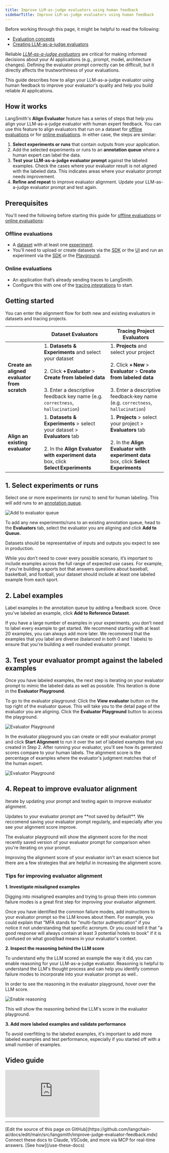 ```yaml
---
title: Improve LLM-as-judge evaluators using human feedback
sidebarTitle: Improve LLM-as-judge evaluators using human feedback
---
```


<Check>
Before working through this page, it might be helpful to read the following:

* [Evaluation concepts](/langsmith/evaluation-concepts#evaluators)
* [Creating LLM-as-a-judge evaluators](/langsmith/llm-as-judge)
</Check>

Reliable [_LLM-as-a-judge evaluators_](/langsmith/evaluation-concepts#llm-as-judge) are critical for making informed decisions about your AI applications (e.g., prompt, model, architecture changes). Defining the evaluator prompt correctly can be difficult, but it directly affects the trustworthiness of your evaluations.

This guide describes how to align your LLM-as-a-judge evaluator using human feedback to improve your evaluator's quality and help you build reliable AI applications.

## How it works

LangSmith's **Align Evaluator** feature has a series of steps that help you align your LLM-as-a-judge evaluator with human expert feedback. You can use this feature to align evaluators that run on a dataset for [offline evaluations](/langsmith/evaluation-concepts#offline-evaluation) or for [online evaluations](/langsmith/evaluation-concepts#online-evaluation). In either case, the steps are similar:

1. **Select experiments or runs** that contain outputs from your application.
2. Add the selected experiments or runs to an **annotation queue** where a human expert can label the data.
3. **Test your LLM-as-a-judge evaluator prompt** against the labeled examples. Check the cases where your evaluator result is not aligned with the labeled data. This indicates areas where your evaluator prompt needs improvement.
4. **Refine and repeat** to improve evaluator alignment. Update your LLM-as-a-judge evaluator prompt and test again.

## Prerequisites

You'll need the following before starting this guide for [offline evaluations](#offline-evaluations) or [online evaluations](#online-evaluations):

### Offline evaluations

- A [dataset](/langsmith/evaluation-concepts#datasets) with at least one [experiment](/langsmith/evaluation-concepts#experiment).
- You'll need to upload or create datasets via the [SDK](/langsmith/manage-datasets-programmatically#create-a-dataset) or the [UI](/langsmith/manage-datasets-in-application#set-up-your-dataset) and run an experiment via the [SDK](/langsmith/evaluate-llm-application#run-the-evaluation) or the [Playground](/langsmith/run-evaluation-from-prompt-playground#5-run-your-evaluation).

### Online evaluations

- An application that’s already sending traces to LangSmith.
- Configure this with one of the [tracing integrations](/langsmith/observability-concepts#integrations) to start.

## Getting started

You can enter the alignment flow for both new and existing evaluators in datasets and tracing projects.

|                                              | Dataset Evaluators                                                                                                                                                                         | Tracing Project Evaluators                                                                                                                                                             |
| -------------------------------------------- | ------------------------------------------------------------------------------------------------------------------------------------------------------------------------------------------ | -------------------------------------------------------------------------------------------------------------------------------------------------------------------------------------- |
| **Create an aligned evaluator from scratch** | 1. **Datasets & Experiments** and select your dataset<br></br>2. Click **+ Evaluator** > **Create from labeled data**<br></br>3. Enter a descriptive feedback key name (e.g. `correctness`, `hallucination`) | 1. **Projects** and select your project<br></br>2. Click **+ New** > **Evaluator** > **Create from labeled data**<br></br>3. Enter a descriptive feedback‑key name (e.g. `correctness`, `hallucination`) |
| **Align an existing evaluator**              | 1. **Datasets & Experiments** > select your dataset > **Evaluators** tab<br></br>2. In the **Align Evaluator with experiment data** box, click **Select Experiments**                              | 1. **Projects** > select your project > **Evaluators** tab<br></br>2. In the **Align Evaluator with experiment data** box, click **Select Experiments**                                         |

## 1. Select experiments or runs

Select one or more experiments (or runs) to send for human labeling. This will add runs to an [annotation queue](/langsmith/evaluation-concepts#annotation-queues).

![Add to evaluator queue](/langsmith/images/add-to-evaluator-queue.gif)

To add any new experiments/runs to an existing annotation queue, head to the **Evaluators** tab, select the evaluator you are aligning and click **Add to Queue.**

<Check>
Datasets should be representative of inputs and outputs you expect to see in production.

While you don’t need to cover every possible scenario, it’s important to include examples across the full range of expected use cases. For example, if you're building a sports bot that answers questions about baseball, basketball, and football, your dataset should include at least one labeled example from each sport.
</Check>

## 2. Label examples

Label examples in the annotation queue by adding a feedback score. Once you've labeled an example, click **Add to Reference Dataset**.

<Check>
If you have a large number of examples in your experiments, you don't need to label every example to get started. We recommend starting with at least 20 examples, you can always add more later. We recommend that the examples that you label are diverse (balanced in both 0 and 1 labels) to ensure that you're building a well rounded evaluator prompt.
</Check>

## 3. Test your evaluator prompt against the labeled examples

Once you have labeled examples, the next step is iterating on your evaluator prompt to mimic the labeled data as well as possible. This iteration is done in the **Evaluator Playground**.

To go to the evaluator playground: Click the **View evaluator** button on the top right of the evaluator queue. This will take you to the detail page of the evaluator you are aligning. Click the **Evaluator Playground** button to access the playground.

![Evaluator Playground](/langsmith/images/evaluator-pg.gif)

In the evaluator playground you can create or edit your evaluator prompt and click **Start Alignment** to run it over the set of labeled examples that you created in Step 2. After running your evaluator, you'll see how its generated scores compare to your human labels. The alignment score is the percentage of examples where the evaluator's judgment matches that of the human expert.

![Evaluator Playground](/langsmith/images/alignment-evaluator-pg.gif)

## 4. Repeat to improve evaluator alignment

Iterate by updating your prompt and testing again to improve evaluator alignment.

<Check>
Updates to your evaluator prompt are **not saved by default**. We reccomend saving your evaluator prompt regularly, and especially after you see your alignment score improve.

The evaluator playground will show the alignment score for the most recently saved version of your evaluator prompt for comparison when you're iterating on your prompt.
</Check>

Improving the alignment score of your evaluator isn't an exact science but there are a few strategies that are helpful in increasing the alignment score.

### Tips for improving evaluator alignment

**1. Investigate misaligned examples**

Digging into misaligned examples and trying to group them into common failure modes is a great first step for improving your evaluator alignment.

Once you have identified the common failure modes, add instructions to your evaluator prompt so the LLM knows about them. For example, you could explain that "MFA stands for "multi-factor authentication" if you notice it not understanding that specific acronym. Or you could tell it that "a good response will always contain at least 3 potential hotels to book" if it is confused on what good/bad means in your evaluator's context.

**2. Inspect the reasoning behind the LLM score**

To understand why the LLM scored an example the way it did, you can enable reasoning for your LLM-as-a-judge evaluator. Reasoning is helpful to understand the LLM's thought process and can help you identify common failure modes to incorporate into your evaluator prompt as well..

In order to see the reasoning in the evaluator playground, hover over the LLM score.

![Enable reasoning](/langsmith/images/enable-reasoning.gif)

This will show the reasoning behind the LLM's score in the evaluator playground.

**3. Add more labeled examples and validate performance**

To avoid overfitting to the labeled examples, it's important to add more labeled examples and test performance, especially if you started off with a small number of examples.

## Video guide
<iframe
  className="w-full aspect-video rounded-xl"
  src="https://www.youtube.com/embed/-9o94oj4x0A?si=wfv9cN3L4DalMD2e"
  title="YouTube video player"
  frameBorder="0"
  allow="accelerometer; autoplay; clipboard-write; encrypted-media; gyroscope; picture-in-picture"
  allowFullScreen
></iframe>

---

<Callout icon="pen-to-square" iconType="regular">
    [Edit the source of this page on GitHub](https://github.com/langchain-ai/docs/edit/main/src/langsmith/improve-judge-evaluator-feedback.mdx)
</Callout>
<Tip icon="terminal" iconType="regular">
    Connect these docs to Claude, VSCode, and more via MCP for    real-time answers. [See how](/use-these-docs)
</Tip>
